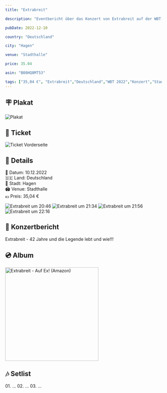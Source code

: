 ```yaml
---
title: "Extrabreit"

description: "Eventbericht über das Konzert von Extrabreit auf der WBT-Tour 2022 in der Stadthalle in Hagen."

pubDate: 2022-12-10

country: "Deutschland"

city: "Hagen"

venue: "Stadthalle"

price: 35.04

asin: "B08HQ8MT53"

tags: ["35,04 €", "Extrabreit","Deutschland","WBT 2022","Konzert","Stadthalle","Hagen","2022"]
---
```




## 🪧 Plakat

<Card title="Kongress & Eventpark" icon="image">
    <Image src={imgPlakat} alt="Plakat" widths={[300, 600, 900]} sizes="(max-width: 600px) 100vw, 600px" />
</Card>


## 🎫 Ticket

<Card title="Vorderseite" icon="image">
    <Image src={imgTicketFront} alt="Ticket Vorderseite" widths={[300, 600, 900]} sizes="(max-width: 600px) 100vw, 600px" />
</Card>

## 📌 Details
📅 Datum: 10.12.2022  
🇩🇪 Land: Deutschland  
📍 Stadt: Hagen  
🏟️ Venue: Stadthalle  
💶 Preis: 35,04 €  

<CardGrid>
    <Card title="20:46" icon="image">
        <Image src={img2046} alt="Extrabreit um 20:46" widths={[300, 600, 900]} sizes="(max-width: 600px) 100vw, 600px" />
    </Card>
    <Card title="21:34" icon="image">
        <Image src={img2134} alt="Extrabreit um 21:34" widths={[300, 600, 900]} sizes="(max-width: 600px) 100vw, 600px" />
    </Card>
    <Card title="21:56" icon="image">
        <Image src={img2156} alt="Extrabreit um 21:56" widths={[300, 600, 900]} sizes="(max-width: 600px) 100vw, 600px" />
    </Card>
    <Card title="22:16" icon="image">
        <Image src={img2216} alt="Extrabreit um 22:16" widths={[300, 600, 900]} sizes="(max-width: 600px) 100vw, 600px" />
    </Card>
</CardGrid>


## 🎤 Konzertbericht

Extrabreit - 42 Jahre und die Legende lebt und wie!!! 

## 💿 Album

<Card title="Auf Ex!" icon="seti:audio">
  <a href="https://www.amazon.de/dp/B08HQ8MT53?tag=mysteryland-21" target="_blank" rel="noopener noreferrer">
    <img src="https://m.media-amazon.com/images/I/61HtVwP+jaL._SL1200_.jpg" alt="Extrabreit - Auf Ex! (Amazon)" width="300" />
  </a>
</Card>

## 🎶 Setlist

<Card title="Songs" icon="list-format">
01. ...
02. ...
03. ...
</Card>

<LinkCard
    title="Mehr Informationen"
    href="https://fanieng.com/2022/12/10/extrabreit-hagen-stadthalle/"
/>